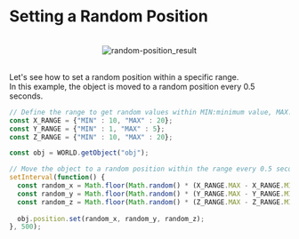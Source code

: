 # Setting a Random Position

<br/>
<center>
  <img src='/images/snippet/3d-object/random-position_result.gif' alt='random-position_result' loading="lazy" decoding="async" style={{width: '75%'}}/>
</center>
<br/>

Let's see how to set a random position within a specific range.  
In this example, the object is moved to a random position every 0.5 seconds.

```js showLineNumbers copy
// Define the range to get random values within MIN:minimum value, MAX:maximum value
const X_RANGE = {"MIN" : 10, "MAX" : 20};
const Y_RANGE = {"MIN" : 1, "MAX" : 5};
const Z_RANGE = {"MIN" : 10, "MAX" : 20};

const obj = WORLD.getObject("obj");

// Move the object to a random position within the range every 0.5 seconds.
setInterval(function() {
  const random_x = Math.floor(Math.random() * (X_RANGE.MAX - X_RANGE.MIN + 1)) + X_RANGE.MIN;
  const random_y = Math.floor(Math.random() * (Y_RANGE.MAX - Y_RANGE.MIN + 1)) + Y_RANGE.MIN;
  const random_z = Math.floor(Math.random() * (Z_RANGE.MAX - Z_RANGE.MIN + 1)) + Z_RANGE.MIN;
  
  obj.position.set(random_x, random_y, random_z);
}, 500);
```